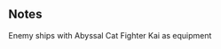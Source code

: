 {{EnemyEquipmentInfoKai|Abyssal Cat Fighter Kai}}

==Notes==
<categorytree mode=pages depth=0>Enemy ships with Abyssal Cat Fighter Kai as equipment</categorytree>

{{EnemyEquipmentList}}